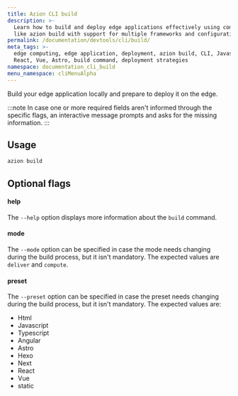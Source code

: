 ```yaml
---
title: Azion CLI build
description: >-
  Learn how to build and deploy edge applications effectively using commands
  like azion build with support for multiple frameworks and configurations.
permalink: /documentation/devtools/cli/build/
meta_tags: >-
  edge computing, edge application, deployment, azion build, CLI, Javascript,
  React, Vue, Astro, build command, deployment strategies
namespace: documentation_cli_build
menu_namespace: cliMenuAlpha
---
```


Build your edge application locally and prepare to deploy it on the edge.

:::note 
In case one or more required fields aren't informed through the specific flags, an interactive message prompts and asks for the missing information.
:::

## Usage

```bash
azion build
```

## Optional flags

#### help

The `--help` option displays more information about the `build` command.

#### mode

The `--mode` option can be specified in case the mode needs changing during the build process, but it isn't mandatory. The expected values are `deliver` and `compute`.

#### preset

The `--preset` option can be specified in case the preset needs changing during the build process, but it isn't mandatory. The expected values are:

- Html
- Javascript
- Typescript
- Angular
- Astro
- Hexo
- Next 
- React
- Vue
- static
